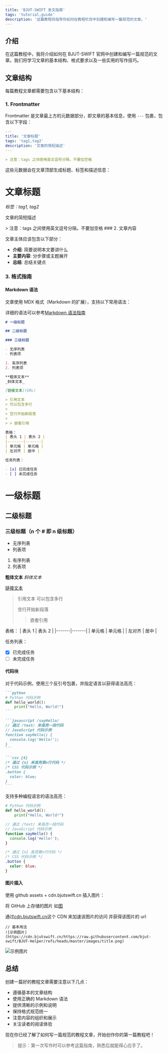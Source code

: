 ```yaml
---
title: 'BJUT-SWIFT 发文指南'
tags: 'tutorial,guide'
description: '这篇教程将指导你如何在教程栏目中创建和编写一篇规范的文章。'
---
```


## 介绍

在这篇教程中，我将介绍如何在 BJUT-SWIFT 官网中创建和编写一篇规范的文章。我们将学习文章的基本结构、格式要求以及一些实用的写作技巧。

## 文章结构

每篇教程文章都需要包含以下基本结构：

### 1. Frontmatter

Frontmatter 是文章最上方的元数据部分，即文章的基本信息，使用 `---` 包裹，包含以下字段：

<div className="grid grid-cols-2 gap-4">
<div>

```yaml
---
title: '文章标题'
tags: 'tag1,tag2'
description: '文章的简短描述'
---

> 注意：tags 之间使用英文逗号分隔，不要加空格
```

</div>
<div>

这些元数据会在文章顶部生成标题、标签和描述信息：

# 文章标题

_标签：tag1, tag2_

文章的简短描述

</div>

</div>
> 注意：tags 之间使用英文逗号分隔，不要加空格
### 2. 文章内容

文章主体应该包含以下部分：

- **介绍**: 简要说明本文要讲什么
- **主要内容**: 分步骤或主题展开
- **总结**: 总结关键点

### 3. 格式指南

#### Markdown 语法

文章使用 MDX 格式（Markdown 的扩展），支持以下常用语法：

详细的语法可以参考[Markdown 语法指南](https://markdown.com.cn)

<div className="grid grid-cols-2 gap-4">
<div>

```markdown
# 一级标题

## 二级标题

### 三级标题

- 无序列表
- 列表项

1. 有序列表
2. 列表项

**粗体文本**
_斜体文本_

[链接文本](URL)

> 引用文本
> 可以包含多行
>
> 空行开始新段落
>
> > 嵌套引用

表格：
| 表头 1 | 表头 2 |
|-------|-------|
| 单元格 | 单元格 |
| 左对齐 | 居中 |

任务列表：

- [x] 已完成任务
- [ ] 未完成任务
```

</div>
<div>

# 一级标题

## 二级标题

### 三级标题（n 个 # 即 n 级标题）

- 无序列表
- 列表项

1. 有序列表
2. 列表项

**粗体文本**
_斜体文本_

[链接文本](URL)

> 引用文本
> 可以包含多行
>
> 空行开始新段落
>
> > 嵌套引用

表格：
| 表头 1 | 表头 2 |
|-------|-------|
| 单元格 | 单元格 |
| 左对齐 | 居中 |

任务列表：

- [x] 已完成任务
- [ ] 未完成任务

</div>
</div>

#### 代码块

对于代码示例，使用三个反引号包裹，并指定语言以获得语法高亮：

<div className="grid grid-cols-2 gap-4">
<div>

````markdown
```python
# Python 代码示例
def hello_world():
    print("Hello, World!")
```

```javascript /sayHello/
// 通过 /text/ 来高亮一段代码
// JavaScript 代码示例
function sayHello() {
  console.log('Hello!');
}
```

```css {4}
/* 通过 {n} 来高亮第n行代码 */
/* CSS 代码示例 */
.button {
  color: blue;
}
```
````

</div>
<div>

支持多种编程语言的语法高亮：

```python
# Python 代码示例
def hello_world():
    print("Hello, World!")
```

```javascript /sayHello/
// 通过 /text/ 来高亮一段代码
// JavaScript 代码示例
function sayHello() {
  console.log('Hello!');
}
```

```css {4}
/* 通过 {n} 高亮第n行代码 */
/* CSS 代码示例 */
.button {
  color: blue;
}
```

</div>
</div>

#### 图片插入

使用 github assets + cdn.bjutswift.cn 插入图片：

将 GitHub 上存储的图片 如[图](https://raw.githubusercontent.com/bjut-swift/BJUT-Helper/refs/heads/master/images/title.png)

通过[cdn.bjutswift.cn](https://cdn.bjutswift.cn)这个 CDN 来加速该图片的访问 并获得该图片的 url

<div className="grid grid-cols-2 gap-4">
<div>

```
// 基本用法
![示例图片](https://cdn.bjutswift.cn/https://raw.githubusercontent.com/bjut-swift/BJUT-Helper/refs/heads/master/images/title.png)
```

</div>
<div>

![示例图片](https://cdn.bjutswift.cn/https://raw.githubusercontent.com/bjut-swift/BJUT-Helper/refs/heads/master/images/title.png)

</div>
</div>

## 总结

创建一篇好的教程文章需要注意以下几点：

- 遵循基本的文章结构
- 使用正确的 Markdown 语法
- 提供清晰的示例和说明
- 保持格式规范统一
- 注意内容的组织和展示
- 关注读者的阅读体验

现在你已经了解了如何写一篇规范的教程文章，开始创作你的第一篇教程吧！

> 提示：第一次写作时可以参考这篇指南，熟悉后就能得心应手了。
